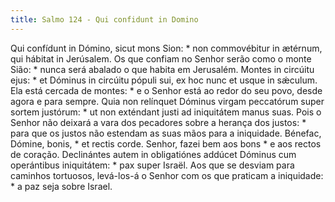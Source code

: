```yaml
---
title: Salmo 124 - Qui confidunt in Domino
---
```


<div class="grid grid-cols-2 gap-5">
  <span class="text-justify">
    Qui confídunt in Dómino, sicut mons Sion: * non commovébitur in ætérnum, qui
    hábitat in Jerúsalem.
  </span>
  <span class="text-justify">
    Os que confiam no Senhor serão como o monte Sião: * nunca será abalado o que
    habita em Jerusalém.
  </span>
  <span class="text-justify">
    Montes in circúitu ejus: * et Dóminus in circúitu pópuli sui, ex hoc nunc et
    usque in sǽculum.
  </span>
  <span class="text-justify">
    Ela está cercada de montes: * e o Senhor está ao redor do seu povo, desde
    agora e para sempre.
  </span>
  <span class="text-justify">
    Quia non relínquet Dóminus virgam peccatórum super sortem justórum: * ut non
    exténdant justi ad iniquitátem manus suas.
  </span>
  <span class="text-justify">
    Pois o Senhor não deixará a vara dos pecadores sobre a herança dos justos: *
    para que os justos não estendam as suas mãos para a iniquidade.
  </span>
  <span class="text-justify">
    Bénefac, Dómine, bonis, * et rectis corde.
  </span>
  <span class="text-justify">
    Senhor, fazei bem aos bons * e aos rectos de coração.
  </span>
  <span class="text-justify">
    Declinántes autem in obligatiónes addúcet Dóminus cum operántibus
    iniquitátem: * pax super Israël.
  </span>
  <span class="text-justify">
    Aos que se desviam para caminhos tortuosos, levá-los-á o Senhor com os que
    praticam a iniquidade: * a paz seja sobre Israel.
  </span>
</div>
